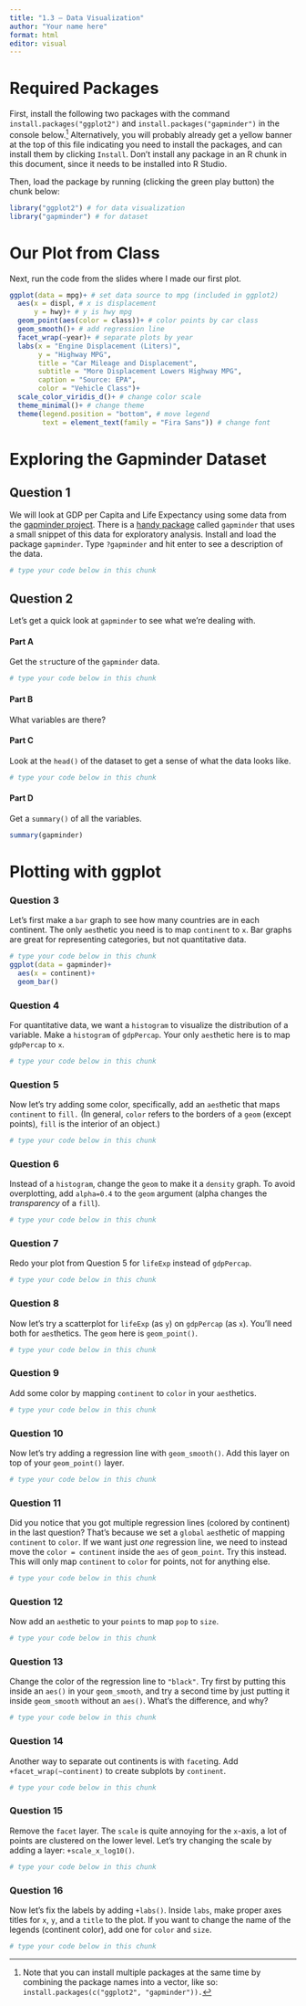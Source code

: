 ```yaml
---
title: "1.3 — Data Visualization"
author: "Your name here"
format: html
editor: visual
---
```


# Required Packages

First, install the following two packages with the command `install.packages("ggplot2")` and `install.packages("gapminder")` in the console below.[^1] Alternatively, you will probably already get a yellow banner at the top of this file indicating you need to install the packages, and can install them by clicking `Install`. Don't install any package in an R chunk in this document, since it needs to be installed into R Studio.

[^1]: Note that you can install multiple packages at the same time by combining the package names into a vector, like so: `install.packages(c("ggplot2", "gapminder")).`

Then, load the package by running (clicking the green play button) the chunk below:

```r
library("ggplot2") # for data visualization
library("gapminder") # for dataset
```

# Our Plot from Class

Next, run the code from the slides where I made our first plot.

```r
ggplot(data = mpg)+ # set data source to mpg (included in ggplot2)
  aes(x = displ, # x is displacement
      y = hwy)+ # y is hwy mpg
  geom_point(aes(color = class))+ # color points by car class
  geom_smooth()+ # add regression line
  facet_wrap(~year)+ # separate plots by year
  labs(x = "Engine Displacement (Liters)",
       y = "Highway MPG",
       title = "Car Mileage and Displacement",
       subtitle = "More Displacement Lowers Highway MPG",
       caption = "Source: EPA",
       color = "Vehicle Class")+
  scale_color_viridis_d()+ # change color scale
  theme_minimal()+ # change theme
  theme(legend.position = "bottom", # move legend
        text = element_text(family = "Fira Sans")) # change font
```

# Exploring the Gapminder Dataset

## Question 1

We will look at GDP per Capita and Life Expectancy using some data from the [gapminder project](http://gapminder.org). There is a [handy package](https://github.com/jennybc/gapminder) called `gapminder` that uses a small snippet of this data for exploratory analysis. Install and load the package `gapminder`. Type `?gapminder` and hit enter to see a description of the data.

```r
# type your code below in this chunk

```

## Question 2

Let's get a quick look at `gapminder` to see what we're dealing with.

#### Part A

Get the `str`ucture of the `gapminder` data.

```r
# type your code below in this chunk

```

#### Part B

What variables are there?

<!-- Type your answers below here -->

#### Part C

Look at the `head()` of the dataset to get a sense of what the data looks like.

```r
# type your code below in this chunk

```

#### Part D

Get a `summary()` of all the variables.

```r
summary(gapminder)
```

# Plotting with ggplot

### Question 3

Let's first make a `bar` graph to see how many countries are in each continent. The only `aes`thetic you need is to map `continent` to `x`. Bar graphs are great for representing categories, but not quantitative data.

```r
# type your code below in this chunk
ggplot(data = gapminder)+
  aes(x = continent)+
  geom_bar()
```

### Question 4

For quantitative data, we want a `histogram` to visualize the distribution of a variable. Make a `histogram` of `gdpPercap`. Your only `aes`thetic here is to map `gdpPercap` to `x`.

```r
# type your code below in this chunk

```

### Question 5

Now let's try adding some color, specifically, add an `aes`thetic that maps `continent` to `fill.` (In general, `color` refers to the borders of a `geom` (except points), `fill` is the interior of an object.)

```r
# type your code below in this chunk

```

### Question 6

Instead of a `histogram`, change the `geom` to make it a `density` graph. To avoid overplotting, add `alpha=0.4` to the `geom` argument (alpha changes the *transparency* of a `fill`).

```r
# type your code below in this chunk

```

### Question 7

Redo your plot from Question 5 for `lifeExp` instead of `gdpPercap`.

```r
# type your code below in this chunk

```

### Question 8

Now let's try a scatterplot for `lifeExp` (as `y`) on `gdpPercap` (as `x`). You'll need both for `aes`thetics. The `geom` here is `geom_point()`.

```r
# type your code below in this chunk

```

### Question 9

Add some color by mapping `continent` to `color` in your `aes`thetics.

```r
# type your code below in this chunk

```

### Question 10

Now let's try adding a regression line with `geom_smooth()`. Add this layer on top of your `geom_point()` layer.

```r
# type your code below in this chunk

```

### Question 11

Did you notice that you got multiple regression lines (colored by continent) in the last question? That's because we set a `global` `aes`thetic of mapping `continent` to `color`. If we want just *one* regression line, we need to instead move the `color = continent` inside the `aes` of `geom_point`. Try this instead. This will only map `continent` to `color` for points, not for anything else.

```r
# type your code below in this chunk

```

### Question 12

Now add an `aes`thetic to your `point`s to map `pop` to `size`.

```r
# type your code below in this chunk

```

### Question 13

Change the color of the regression line to `"black"`. Try first by putting this inside an `aes()` in your `geom_smooth`, and try a second time by just putting it inside `geom_smooth` without an `aes()`. What's the difference, and why?

```r
# type your code below in this chunk

```

### Question 14

Another way to separate out continents is with `facet`ing. Add `+facet_wrap(~continent)` to create subplots by `continent`.

```r
# type your code below in this chunk

```

### Question 15

Remove the `facet` layer. The `scale` is quite annoying for the `x`-axis, a lot of points are clustered on the lower level. Let's try changing the scale by adding a layer: `+scale_x_log10()`.

```r
# type your code below in this chunk

```

### Question 16

Now let's fix the labels by adding `+labs()`. Inside `labs`, make proper axes titles for `x`, `y`, and a `title` to the plot. If you want to change the name of the legends (continent color), add one for `color` and `size`.

```r
# type your code below in this chunk

```
